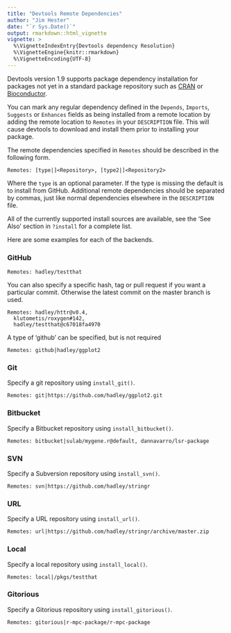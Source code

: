 ```yaml
---
title: "Devtools Remote Dependencies"
author: "Jim Hester"
date: "`r Sys.Date()`"
output: rmarkdown::html_vignette
vignette: >
  %\VignetteIndexEntry{Devtools dependency Resolution}
  %\VignetteEngine{knitr::rmarkdown}
  %\VignetteEncoding{UTF-8}
---
```


Devtools version 1.9 supports package dependency installation for packages not
yet in a standard package repository such as [CRAN](http://cran.r-project.org)
or [Bioconductor](http://bioconductor.org).

You can mark any regular dependency defined in the `Depends`, `Imports`,
`Suggests` or `Enhances` fields as being installed from a remote location by
adding the remote location to `Remotes` in your `DESCRIPTION` file.  This will
cause devtools to download and install them prior to installing your package.

The remote dependencies specified in `Remotes` should be described in the following form.

```
Remotes: [type|]<Repository>, [type2|]<Repository2>
```
Where the `type` is an optional parameter.  If the type is missing the default is
to install from GitHub. Additional remote dependencies should be separated by
commas, just like normal dependencies elsewhere in the `DESCRIPTION` file.

All of the currently supported install sources are available, see the 'See
Also' section in `?install` for a complete list.

Here are some examples for each of the backends.

### GitHub ###
```
Remotes: hadley/testthat
```
You can also specify a specific hash, tag or pull request if you want a
particular commit.  Otherwise the latest commit on the master branch is used.

```
Remotes: hadley/httr@v0.4,
  klutometis/roxygen#142,
  hadley/testthat@c67018fa4970
```
A type of 'github' can be specified, but is not required
```
Remotes: github|hadley/ggplot2
```

### Git ###
Specify a git repository using `install_git()`.
```
Remotes: git|https://github.com/hadley/ggplot2.git
```

### Bitbucket ###
Specify a Bitbucket repository using `install_bitbucket()`.
```
Remotes: bitbucket|sulab/mygene.r@default, dannavarro/lsr-package
```

### SVN ###
Specify a Subversion repository using `install_svn()`.
```
Remotes: svn|https://github.com/hadley/stringr
```

### URL ###
Specify a URL repository using `install_url()`.
```
Remotes: url|https://github.com/hadley/stringr/archive/master.zip
```

### Local ###
Specify a local repository using `install_local()`.
```
Remotes: local|/pkgs/testthat
```

### Gitorious ###
Specify a Gitorious repository using `install_gitorious()`.
```
Remotes: gitorious|r-mpc-package/r-mpc-package
```
